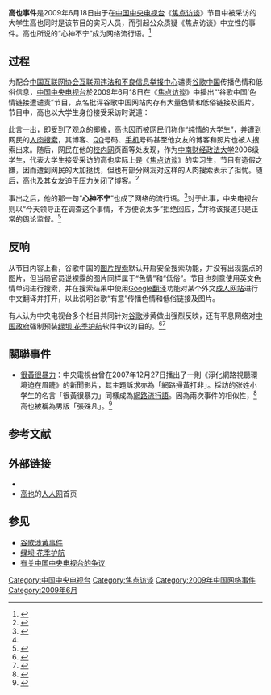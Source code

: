 {{noteTA|G1=IT}}

'''高也事件'''是2009年6月18日由于在[[中国中央电视台|中国中央电视台]]《[[焦点访谈|焦点访谈]]》节目中被采访的大学生高也同时是该节目的实习人员，而引起公众质疑《焦点访谈》中立性的事件。高也所说的“心神不宁”成为网络流行语。<ref name="zgjx">{{cite web |url=http://news.xinhuanet.com/zgjx/2009-06/21/content_11574744.htm |title=焦点访谈访自家实习生遭质疑 心神不宁成流行语 |publisher=中国记协网 |date=2009年6月21日 |accessdate=2009年6月27日 |deadurl=yes |archiveurl=https://web.archive.org/web/20100914083644/http://news.xinhuanet.com/zgjx/2009-06/21/content_11574744.htm |archivedate=2010年9月14日 }}</ref>

== 过程 ==
{{External media
|video1 = [http://v.news.163.com/video/2009/6/E/G/V5B8RB2EG.html 焦点访谈：谷歌中国色情链接遭谴责]，[[网易|网易]]{{dead link}}
|video2 = [http://www.youtube.com/watch?v=8p_fUSfyJeg 焦点访谈高也：Google让人心神不宁 1/2]，[[YouTube|YouTube]]
|video3 = [https://www.youtube.com/watch?v=9iEGWL15OL8 焦点访谈高也：Google让人心神不宁 2/2]，[[YouTube|YouTube]]
}}

为配合[[中国互联网协会|中国互联网协会]][[互联网违法和不良信息举报中心|互联网违法和不良信息举报中心]]谴责[[谷歌中国|谷歌中国]]传播色情和低俗信息，[[中国中央电视台|中国中央电视台]]於2009年6月18日在《[[焦点访谈|焦点访谈]]》中播出“‘谷歌中国’色情链接遭谴责”节目，点名批评谷歌中国网站内存有大量色情和低俗链接及图片。节目中，高也以大学生身份接受采访时说道：

{{cquote|就是我一个同学吧，他以前就是青少年比较好奇这些东西，他就去点那些黄色的网站啊什么的，然后就搞得那段时间'''心神不宁'''。然后，后来国家打击这个黄色网站啊这什么的嘛，然后他就没上，那段时间好了。结果后来他又发现，通过这个Google这些用户比较多的这些恩...那个搜索引擎可以打开这些网址。然后又进入了这些黄色网站，就链接特别多这Google里面的，然后就导致他又反复了。<ref>{{cite video |date=2009-06-18 | url=https://www.youtube.com/watch?v=9iEGWL15OL8|access-date=2022-04-19 | title=焦点访谈高也：Google让人心神不宁 2/2 |website=YouTube}}</ref>}}

此言一出，即受到了观众的揶揄，高也因而被网民们称作“纯情的大学生”，并遭到网民的[[人肉搜索|人肉搜索]]，其博客、[[QQ|QQ]]号码、[[手机|手机]]号码甚至他女友的博客和照片也被人搜索出来。随后，网民在他的[[校内网|校内网]]页面等处发现，作为[[中南财经政法大学|中南财经政法大学]]2006级学生，代表大学生接受采访的高也实际上是《[[焦点访谈|焦点访谈]]》的实习生，节目有造假之嫌，因而遭到网民的大加挞伐，但也有部分网友对这样的人肉搜索表示了担忧。随后，高也及其女友迫于压力关闭了博客。<ref name="Nanfang">{{cite web | language = zh-cn | publisher = 南方都市报 | title = 《焦点访谈》采访自己实习生遭质疑 “心神不宁”流行 | url = http://www.nanfangdaily.com.cn/nfjx/200906200034.asp | author = 张东锋 | date = 2009-06-20 | accessdate = 2009-06-20 | archive-url=https://web.archive.org/web/20090624163338/http://www.nanfangdaily.com.cn/nfjx/200906200034.asp | archive-date=2009-06-20}}</ref>

事出之后，他的那一句“'''心神不宁'''”也成了网络的流行语。<ref>{{cite web | language = zh-cn | publisher = 重庆晚报 | title = “心神不宁”火爆网络 超越“很黄很暴力” | url = http://news.qq.com/a/20090621/000042.htm | author =  | date = 2009-06-21 | accessdate = 2009-06-21 | archive-url=https://web.archive.org/web/20090624194002/http://news.qq.com/a/20090621/000042.htm | archive-date=2009-06-24}}</ref>对于此事，中央电视台则以“今天领导正在调查这个事情，不方便说太多”拒绝回应，<ref name="Nanfang" />并称该报道只是正常的舆论监督。<ref>{{cite web | language = zh-cn | publisher = 东南快报 | title = 央视回应曝光谷歌涉黄：这是正常的舆论监督 | url = http://finance.ifeng.com/topic/news/google/news/industry/hy/20090620/818847.shtml | author =  | date = 2009-06-20 | accessdate = 2009-06-20 | archive-url = https://web.archive.org/web/20190723210246/http://finance.ifeng.com/topic/news/google/news/industry/hy/20090620/818847.shtml | archive-date = 2019-07-23 | dead-url = no }}</ref>

== 反响 ==
{{Main|谷歌涉黄事件}}

从节目内容上看，谷歌中国的[[Google图片搜索|图片搜索]]默认开启安全搜索功能，并没有出现露点的图片，但当局官员说裸露的图片同样属于“色情”和“低俗”。节目也刻意使用英文色情单词进行搜索，并在搜索结果中使用[[Google翻译|Google翻译]]功能对某个外文[[成人网站|成人网站]]进行中文翻译并打开，以此说明谷歌“有意”传播色情和低俗链接及图片。

有人认为中央电视台多个栏目共同针对[[谷歌|谷歌]]涉黄做出强烈反映，还有平息网络对[[中华人民共和国政府|中国政府]]强制预装[[绿坝·花季护航|绿坝·花季护航]]软件争议的目的。<ref>{{cite web|url=|title=央视追杀谷歌 高也心神不宁}}</ref><ref>{{cite web|url=http://www.jx.xinhuanet.com/review/2009-06/22/content_16872647.htm|title=绿坝、谷歌和高也，谁是谁的替罪羊？|deadurl=yes|archiveurl=https://web.archive.org/web/20090625051231/http://www.jx.xinhuanet.com/review/2009-06/22/content_16872647.htm|archivedate=2009-06-25}}</ref>

== 關聯事件 ==
*[[很黃很暴力|很黃很暴力]]：中央電視台曾在2007年12月27日播出了一則《淨化網路視聽環境迫在眉睫》的新聞影片，其主題訴求亦為「網路掃黃打非」。採訪的张姓小学生的名言「很黃很暴力」同樣成為[[網路語言|網路流行語]]。因為兩次事件的相似性，<ref>{{cite news|url=http://www.takungpao.com/news/09/06/21/EP-1100676.htm|title=「央視的「多事之夏」|publisher=[[大公網|大公網]]|date=2009年6月21日|accessdate=2009-07-10|language=zh-tw|deadurl=yes|archiveurl=https://web.archive.org/web/20090626064409/http://www.takungpao.com/news/09/06/21/EP-1100676.htm|archivedate=2009年6月26日}}</ref>高也被稱為男版「張殊凡」。<ref>{{cite news|url=|title=「男大學生上CCTV 成男版「張殊凡」 |publisher=[[聯合早報|聯合早報]]|date=2009年6月19日|accessdate=2009-07-10|language = zh-hans}}</ref>

== 参考文献 ==
{{Reflist|2}}

== 外部链接 ==
* {{Sinaweibo|1591224257|高也}}{{dead link}}
* [http://www.renren.com/222637323 高也]的[[人人网|人人网]]首页{{dead link}}

== 参见 ==
* [[谷歌涉黄事件|谷歌涉黄事件]]
* [[绿坝·花季护航|绿坝·花季护航]]
* [[有关中国中央电视台的争议|有关中国中央电视台的争议]]

[[Category:中国中央电视台|Category:中国中央电视台]]
[[Category:焦点访谈|Category:焦点访谈]]
[[Category:2009年中国网络事件|Category:2009年中国网络事件]]
[[Category:2009年6月|Category:2009年6月]]